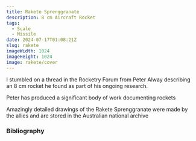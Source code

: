 ```yaml
---
title: Rakete Sprenggranate
description: 8 cm Aircraft Rocket
tags:
  - Scale
  - Missile
date: 2024-07-17T01:08:21Z
slug: rakete
imageWidth: 1024
imageHeight: 1024
image: rakete/cover
---
```


I stumbled on a thread in the Rocketry Forum from Peter Alway describing an 8 cm rocket he
found as part of his ongoing research.

Peter has produced a significant body of work documenting rockets

Amazingly detailed drawings of the Rakete Sprenggranate were made by the allies and are stored in the Australian national archive

### Bibliography
